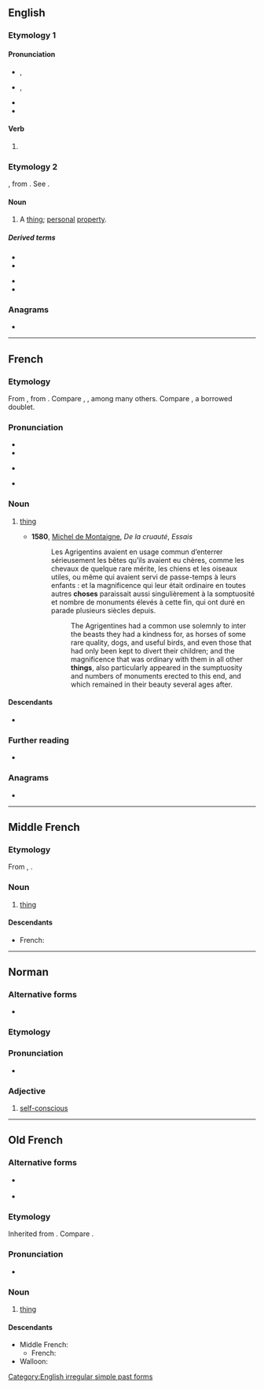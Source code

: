 {{also|Chose|CHOSE|chôse}}
==English==

===Etymology 1===

====Pronunciation====
* {{a|UK}} {{enPR|chōz}}, {{IPA|/tʃəʊz/|lang=en}}
* {{a|US}} {{enPR|chōz}}, {{IPA|/tʃoʊz/|lang=en}}
* {{audio|En-us-chose.ogg|Audio (US)|lang=en}}
* {{rhymes|əʊz|lang=en}}

====Verb====
{{head|en|verb form}}

# {{en-simple past of|choose}}

===Etymology 2===
{{etyl|fr|en}}, from {{etyl|la|en}} {{lena}} {{m|la|causa||cause, reason}}. See {{m|en|cause}}.

====Noun====
{{en-noun}}

# {{lb|en|legal}} A [[thing]]; [[personal]] [[property]].

=====Derived terms=====
{{der-top}}
* {{l|en|chose in action}}
* {{l|en|chose in possession}}
{{der-mid}}
* {{l|en|chose local}}
* {{l|en|chose transitory}}
{{der-bottom}}

===Anagrams===
* {{anagrams|en|Choes|choes|echos|oches}}

[[Category:English irregular simple past forms]]

----

==French==

===Etymology===
From {{inh|fr|fro|chose}}, from {{inh|fr|la|causa}}. Compare {{cog|it|cosa}}, {{cog|pt|coisa}}, {{cog|es|cosa}} among many others. Compare {{doublet|lang=fr|notext=1|cause}}, a borrowed doublet.

===Pronunciation===
* {{fr-IPA}}
* {{audio|Fr-chose.ogg|audio (France)|lang=fr}}
* {{a|Quebec}} {{IPA|[ʃou̯z]|lang=fr}}
* {{rhymes|oz|lang=fr}}

===Noun===
{{fr-noun|f}}

# [[thing]]
#:{{syn|fr|truc}}
#* '''1580''', [[w:Michel de Montaigne|Michel de Montaigne]], ''De la cruauté'', ''Essais''
#*: Les Agrigentins avaient en usage commun d’enterrer sérieusement les bêtes qu’ils avaient eu chères, comme les chevaux de quelque rare mérite, les chiens et les oiseaux utiles, ou même qui avaient servi de passe-temps à leurs enfants : et la magnificence qui leur était ordinaire en toutes autres '''choses''' paraissait aussi singulièrement à la somptuosité et nombre de monuments élevés à cette fin, qui ont duré en parade plusieurs siècles depuis.
#*:: The Agrigentines had a common use solemnly to inter the beasts they had a kindness for, as horses of some rare quality, dogs, and useful birds, and even those that had only been kept to divert their children; and the magnificence that was ordinary with them in all other '''things''', also particularly appeared in the sumptuosity and numbers of monuments erected to this end, and which remained in their beauty several ages after.

====Descendants====
* {{desc|de|Chose|bor=1}}

===Further reading===
* {{R:TLFi}}

===Anagrams===
* {{l|fr|échos}}

----

==Middle French==

===Etymology===
From {{inh|frm|fro|chose}}, {{m|fro|cose}}.

===Noun===
{{frm-noun|f}}

# [[thing]]

====Descendants====
* French: {{l|fr|chose}}

----

==Norman==

===Alternative forms===
* {{qualifier|Saint Ouen}} {{l|nrf|chôthe}}

===Etymology===
{{rfe|lang=nrf}}

===Pronunciation===
* {{audio|Jer-chose.ogg|Audio (Jersey)|lang=nrf}}

===Adjective===
{{nrf-adj|mf}}

# {{lb|nrf|Jersey}} [[self-conscious]]

----

==Old French==

===Alternative forms===
* {{l|fro|cosa}} {{qualifier|very early Old French}}
* {{l|fro|cose}} {{qualifier|chiefly Old Northern French}}

===Etymology===
Inherited from {{inh|fro|la|causa}}. Compare {{m|fro|cause}}.

===Pronunciation===
* {{IPA|/ˈtʃɔ.zə/|lang=fro}}<!--would make sense anyway-->

===Noun===
{{fro-noun|f}}

# [[thing]] {{gloss|miscellaneous object or concept}}

====Descendants====
* Middle French: {{l|frm|chose}}
** French: {{l|fr|chose}}
* Walloon: {{l|wa|tchôze}}